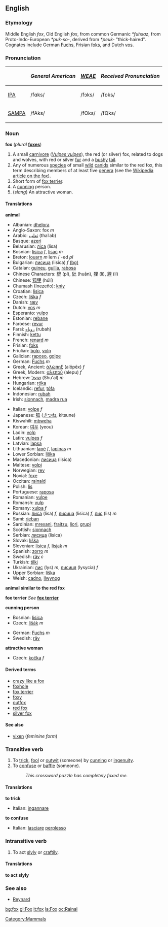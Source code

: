==English==
[[Category:Mammals]]

===Etymology===
Middle English ''fox'', Old English ''fox'', from common Germanic ''*fuhsaz'', from Proto-Indo-European ''*puk-so-'', derived from ''*peuk-'' "thick-haired".  Cognates include German [[Fuchs]], Frisian [[foks]], and Dutch [[vos]].

=== Pronunciation ===
{| border=1 cellpadding=5
! !! ''General American'' !! ''[[WEAE]]'' !! ''Received Pronunciation''
|-
| [[w:IPA|IPA]] || /fɑks/ || /fɔks/ || /fɒks/
|-
| [[w:SAMPA|SAMPA]] || /fAks/ || /fOks/ || /fQks/
|}

=== Noun ===
{{Wikipediapar|Fox (disambiguation)}}
'''fox''' (''plural'' '''[[foxes]]''')

# A small [[carnivore]] (''[[Vulpes vulpes]]''), the red (or silver) fox, related to dogs and wolves, with red or silver [[fur]] and a [[bushy]] [[tail]].
# Any of numerous [[species]] of small [[wild]] [[canid]]s similar to the red fox, this term describing members of at least five [[genera]] (see the [[w:Fox|Wikipedia article on the fox]]).
# Short form of [[fox terrier]].
#A [[cunning]] person.
#(''slang'') An attractive woman.

====Translations====

'''animal'''
{{top}}
*Albanian: [[dhelpra]]
*Anglo-Saxon: fox ''m''
*Arabic: [[ثعلب]] (thaʿlab)
*Basque: [[azeri]]
*Belarusian: [[ліса]] (lisa)
*Bosnian: [[lisica]] ''f'', [[lisac]] ''m''
*Breton: [[louarn]] ''m'' lern / -ed ''pl''
*Bulgarian: [[лисица]] (lisica) ''f'' [[:bg:лисица|(bg)]]
*Catalan: [[guineu]], [[guilla]], [[rabosa]]
*Chinese Characters: [[貔]] (pí), [[豼]] (huān), [[狸]] (lí), [[貍]] (lí)
*Chinese: [[狐狸]] (húlí)
*Chumash (Inezeño): [[knɨy]]
*Croatian: [[lisica]]
*Czech: [[liška]] ''f''
*Danish: [[ræv]]
*Dutch: [[vos]] ''m''
*Esperanto: [[vulpo]]
*Estonian: [[rebane]]
*Faroese: [[revur]]
*Farsi: [[روباه]] (rubah)
*Finnish: [[kettu]]
*French: [[renard]] ''m''
*Frisian: [[foks]]
*Friulian: [[bolp]], [[volp]]
*Galician: [[raposo]], [[golpe]]
*German: [[Fuchs]] ''m''
*Greek, Ancient: [[ἀλώπηξ]] (alōpēx) ''f''
*Greek, Modern: [[αλεπού]] (alepu) ''f''
*Hebrew: [[שועל]] (Shu'al) ''m''
*Hungarian: [[róka]]
*Icelandic: [[refur]], [[tófa]]
*Indonesian: [[rubah]]
*Irish: [[sionnach]], [[madra rua]]
{{mid}}
*Italian: [[volpe]] ''f''
*Japanese: [[狐]] ([[きつね]], kitsune)
*Kiswahili: [[mbweha]]
*Korean: [[여우]] (yeou)
*Ladin: [[volp]]
*Latin: [[vulpes]] ''f''
*Latvian: [[lapsa]]
*Lithuanian: [[lapė]] ''f'', [[lapinas]] ''m''
*Lower Sorbian: [[liška]]
*Macedonian: [[лисица]] (lisica)
*Maltese: [[volpi]]
*Norwegian: [[rev]]
*Novial: [[foxe]]
*Occitan: [[rainald]]
*Polish: [[lis]] '' ''
*Portuguese: [[raposa]]
*Romanian: [[vulpe]]
*Romansh: [[vulp]]
*Romany: [[xulpa]] ''f''
*Russian: [[лиса]] (lisa) ''f'', [[лисица]] (lisica) ''f'', [[лис]] (lis) ''m'' 
*Sami: [[rieban]]
*Sardinian: [[mrexani]], [[fraitzu]], [[liori]], [[grupi]]
*Scottish: [[sionnach]]
*Serbian: [[лисица]] (lisica)
*Slovak: [[líška]]
*Slovenian: [[lisica]] ''f'', [[lisjak]] ''m''
*Spanish: [[zorro]] ''m''
*Swedish: [[räv]] ''c''
*Turkish: [[tilki]]
*Ukrainian: [[лис]] (lys) ''m'', [[лисиця]] (lysycia) ''f''
*Upper Sorbian: [[liška]]
*Welsh: [[cadno]], [[llwynog]]
{{bottom}}

'''animal similar to the red fox'''
{{top}}
{{mid}}
{{bottom}}

'''fox terrier'''
''See'' '''[[fox terrier]]'''

'''cunning person'''
{{top}}
*Bosnian: [[lisica]]
*Czech: [[lišák]] ''m''
{{mid}}
*German: [[Fuchs]] ''m''
*Swedish: [[räv]]
{{bottom}}

'''attractive woman'''
{{top}}<!--languages from A to I go here-->
*Czech: [[kočka]] ''f''
{{mid}}<!--languages from J to Z go here-->
{{bottom}}

====Derived terms====
*[[crazy like a fox]]
*[[foxhole]]
*[[fox terrier]]
*[[foxy]]
*[[outfox]]
*[[red fox]]
*[[silver fox]]

====See also====
*[[vixen]] (''feminine form'')

===Transitive verb===
{{en-infl-reg-sibilant|fo|x|}}

#To [[trick]], [[fool]] or [[outwit]] (someone) by [[cunning]] or [[ingenuity]].
#To [[confuse]] or [[baffle]] (someone).
#:''This crossword puzzle has completely foxed me.''

====Translations====
'''to trick'''
{{top}}
*Italian: [[ingannare]]
{{mid}}
{{bottom}}

'''to confuse'''
{{top}}
*Italian: [[lasciare]] [[perplesso]]
{{mid}}
{{bottom}}

===Intransitive verb===
{{en-infl-reg-sibilant|fo|x|}}

#To act [[slyly]] or [[craftily]].

====Translations====

'''to act slyly'''
{{top}}
{{mid}}
{{bottom}}


===See also===
*[[Reynard]]
[[bg:fox]]
[[gl:Fox]]
[[it:fox]]
[[la:Fox]]
[[oc:Rainal]]